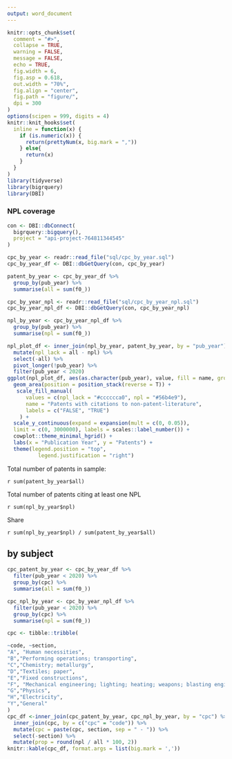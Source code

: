 ```yaml
---
output: word_document
---
```


```r
knitr::opts_chunk$set(
  comment = "#>",
  collapse = TRUE,
  warning = FALSE,
  message = FALSE,
  echo = TRUE,
  fig.width = 6,
  fig.asp = 0.618,
  out.width = "70%",
  fig.align = "center",
  fig.path = "figure/",
  dpi = 300
)
options(scipen = 999, digits = 4)
knitr::knit_hooks$set(
  inline = function(x) {
    if (is.numeric(x)) {
      return(prettyNum(x, big.mark = ","))
    } else{
      return(x)
    }
  }
)
library(tidyverse)
library(bigrquery)
library(DBI)
```

### NPL coverage

```r
con <- DBI::dbConnect(
  bigrquery::bigquery(),
  project = "api-project-764811344545"
)
```

```r
cpc_by_year <- readr::read_file("sql/cpc_by_year.sql")
cpc_by_year_df <- DBI::dbGetQuery(con, cpc_by_year)

patent_by_year <- cpc_by_year_df %>%
  group_by(pub_year) %>%
  summarise(all = sum(f0_))
```

```r
cpc_by_year_npl <- readr::read_file("sql/cpc_by_year_npl.sql")
cpc_by_year_npl_df <- DBI::dbGetQuery(con, cpc_by_year_npl)

npl_by_year <- cpc_by_year_npl_df %>%
  group_by(pub_year) %>%
  summarise(npl = sum(f0_))
```

```r
npl_plot_df <- inner_join(npl_by_year, patent_by_year, by = "pub_year") %>%
  mutate(npl_lack = all - npl) %>%
  select(-all) %>%
  pivot_longer(!pub_year) %>%
  filter(pub_year < 2020)
ggplot(npl_plot_df, aes(as.character(pub_year), value, fill = name, group = name)) +
  geom_area(position = position_stack(reverse = T)) +
   scale_fill_manual(
      values = c(npl_lack = "#cccccca0", npl = "#56b4e9"),
      name = "Patents with citations to non-patent-literature",
      labels = c("FALSE", "TRUE")
    ) +
  scale_y_continuous(expand = expansion(mult = c(0, 0.05)),
  limit = c(0, 3000000), labels = scales::label_number()) +
  cowplot::theme_minimal_hgrid() +
  labs(x = "Publication Year", y = "Patents") +
  theme(legend.position = "top",
          legend.justification = "right")
```

Total number of patents in sample:

`r sum(patent_by_year$all)`

Total number of patents citing at least one NPL

`r sum(npl_by_year$npl)`

Share 

`r sum(npl_by_year$npl) / sum(patent_by_year$all)`

## by subject

```r
cpc_patent_by_year <- cpc_by_year_df %>%
  filter(pub_year < 2020) %>%
  group_by(cpc) %>%
  summarise(all = sum(f0_))

cpc_npl_by_year <- cpc_by_year_npl_df %>%
  filter(pub_year < 2020) %>%
  group_by(cpc) %>%
  summarise(npl = sum(f0_))

cpc <- tibble::tribble(

~code, ~section,
"A", "Human necessities",
"B","Performing operations; transporting",
"C","Chemistry; metallurgy",
"D","Textiles; paper",
"E","Fixed constructions",
"F", "Mechanical engineering; lighting; heating; weapons; blasting engines or pumps",
"G","Physics",
"H","Electricity",
"Y","General"
)
cpc_df <-inner_join(cpc_patent_by_year, cpc_npl_by_year, by = "cpc") %>%
  inner_join(cpc, by = c("cpc" = "code")) %>%
  mutate(cpc = paste(cpc, section, sep = " - ")) %>%
  select(-section) %>%
  mutate(prop = round(npl / all * 100, 2))
knitr::kable(cpc_df, format.args = list(big.mark = ','))
```
